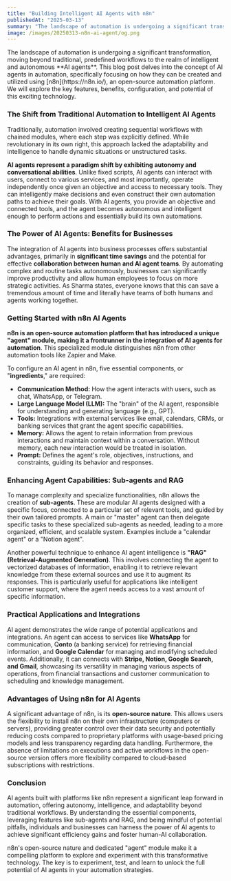 ```yaml
---
title: "Building Intelligent AI Agents with n8n"
publishedAt: "2025-03-13"
summary: "The landscape of automation is undergoing a significant transformation, moving beyond traditional, predefined workflows to the realm of intelligent and autonomous AI agents"
image: /images/20250313-n8n-ai-agent/og.png
---
```


<Inner>
The landscape of automation is undergoing a significant transformation, moving beyond traditional, predefined workflows to the realm of intelligent and autonomous **AI agents**. This blog post delves into the concept of AI agents in automation, specifically focusing on how they can be created and utilized using [n8n](https://n8n.io/), an open-source automation platform. We will explore the key features, benefits, configuration, and potential of this exciting technology.

### The Shift from Traditional Automation to Intelligent AI Agents

Traditionally, automation involved creating sequential workflows with chained modules, where each step was explicitly defined. While revolutionary in its own right, this approach lacked the adaptability and intelligence to handle dynamic situations or unstructured tasks.

**AI agents represent a paradigm shift by exhibiting autonomy and conversational abilities**. Unlike fixed scripts, AI agents can interact with users, connect to various services, and most importantly, operate independently once given an objective and access to necessary tools. They can intelligently make decisions and even construct their own automation paths to achieve their goals. With AI agents, you provide an objective and connected tools, and the agent becomes autonomous and intelligent enough to perform actions and essentially build its own automations.

### The Power of AI Agents: Benefits for Businesses

The integration of AI agents into business processes offers substantial advantages, primarily in **significant time savings** and the potential for effective **collaboration between human and AI agent teams**. By automating complex and routine tasks autonomously, businesses can significantly improve productivity and allow human employees to focus on more strategic activities. As Sharma states, everyone knows that this can save a tremendous amount of time and literally have teams of both humans and agents working together.

### Getting Started with n8n AI Agents

**n8n is an open-source automation platform that has introduced a unique "agent" module, making it a frontrunner in the integration of AI agents for automation**. This specialized module distinguishes n8n from other automation tools like Zapier and Make.

To configure an AI agent in n8n, five essential components, or "**ingredients**," are required:

- **Communication Method:** How the agent interacts with users, such as chat, WhatsApp, or Telegram.
- **Large Language Model (LLM):** The "brain" of the AI agent, responsible for understanding and generating language (e.g., GPT).
- **Tools:** Integrations with external services like email, calendars, CRMs, or banking services that grant the agent specific capabilities.
- **Memory:** Allows the agent to retain information from previous interactions and maintain context within a conversation. Without memory, each new interaction would be treated in isolation.
- **Prompt:** Defines the agent's role, objectives, instructions, and constraints, guiding its behavior and responses.

### Enhancing Agent Capabilities: Sub-agents and RAG

To manage complexity and specialize functionalities, n8n allows the creation of **sub-agents**. These are modular AI agents designed with a specific focus, connected to a particular set of relevant tools, and guided by their own tailored prompts. A main or "master" agent can then delegate specific tasks to these specialized sub-agents as needed, leading to a more organized, efficient, and scalable system. Examples include a "calendar agent" or a "Notion agent".

Another powerful technique to enhance AI agent intelligence is **"RAG" (Retrieval-Augmented Generation)**. This involves connecting the agent to vectorized databases of information, enabling it to retrieve relevant knowledge from these external sources and use it to augment its responses. This is particularly useful for applications like intelligent customer support, where the agent needs access to a vast amount of specific information.

### Practical Applications and Integrations

AI agent demonstrates the wide range of potential applications and integrations. An agent can access to services like **WhatsApp** for communication, Q**onto** (a banking service) for retrieving financial information, and **Google Calendar** for managing and modifying scheduled events. Additionally, it can connects with **Stripe, Notion, Google Search, and Gmail**, showcasing its versatility in managing various aspects of operations, from financial transactions and customer communication to scheduling and knowledge management.

### Advantages of Using n8n for AI Agents

A significant advantage of n8n, is its **open-source nature**. This allows users the flexibility to install n8n on their own infrastructure (computers or servers), providing greater control over their data security and potentially reducing costs compared to proprietary platforms with usage-based pricing models and less transparency regarding data handling. Furthermore, the absence of limitations on executions and active workflows in the open-source version offers more flexibility compared to cloud-based subscriptions with restrictions.

### Conclusion

AI agents built with platforms like n8n represent a significant leap forward in automation, offering autonomy, intelligence, and adaptability beyond traditional workflows. By understanding the essential components, leveraging features like sub-agents and RAG, and being mindful of potential pitfalls, individuals and businesses can harness the power of AI agents to achieve significant efficiency gains and foster human-AI collaboration.

n8n's open-source nature and dedicated "agent" module make it a compelling platform to explore and experiment with this transformative technology. The key is to experiment, test, and learn to unlock the full potential of AI agents in your automation strategies.

</Inner>
